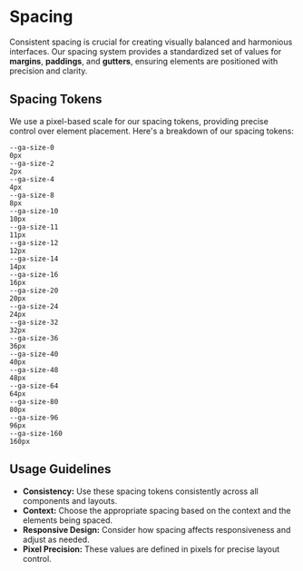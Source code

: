 
<Meta title="Atoms/Spacing" />

# Spacing

Consistent spacing is crucial for creating visually balanced and harmonious interfaces. Our spacing system provides a standardized set of values for **margins**, **paddings**, and **gutters**, ensuring elements are positioned with precision and clarity.

## Spacing Tokens

We use a pixel-based scale for our spacing tokens, providing precise control over element placement. Here's a breakdown of our spacing tokens:

<div className="spacing-grid">
  <div className="spacing-item">
    <div className="spacing-visual spacing-0"></div>
    <div className="spacing-label">
      <code>--ga-size-0</code>
    </div>
    <div className="spacing-value">
      <code>0px</code>
    </div>
  </div>
  <div className="spacing-item">
    <div className="spacing-visual spacing-2"></div>
    <div className="spacing-label">
      <code>--ga-size-2</code>
    </div>
    <div className="spacing-value">
      <code>2px</code>
    </div>
  </div>
  <div className="spacing-item">
    <div className="spacing-visual spacing-4"></div>
    <div className="spacing-label">
      <code>--ga-size-4</code>
    </div>
    <div className="spacing-value">
      <code>4px</code>
    </div>
  </div>
  <div className="spacing-item">
    <div className="spacing-visual spacing-8"></div>
    <div className="spacing-label">
      <code>--ga-size-8</code>
    </div>
    <div className="spacing-value">
      <code>8px</code>
    </div>
  </div>
  <div className="spacing-item">
    <div className="spacing-visual spacing-10"></div>
    <div className="spacing-label">
      <code>--ga-size-10</code>
    </div>
    <div className="spacing-value">
      <code>10px</code>
    </div>
  </div>
  <div className="spacing-item">
    <div className="spacing-visual spacing-11"></div>
    <div className="spacing-label">
      <code>--ga-size-11</code>
    </div>
    <div className="spacing-value">
      <code>11px</code>
    </div>
  </div>
  <div className="spacing-item">
    <div className="spacing-visual spacing-12"></div>
    <div className="spacing-label">
      <code>--ga-size-12</code>
    </div>
    <div className="spacing-value">
      <code>12px</code>
    </div>
  </div>
  <div className="spacing-item">
    <div className="spacing-visual spacing-14"></div>
    <div className="spacing-label">
      <code>--ga-size-14</code>
    </div>
    <div className="spacing-value">
      <code>14px</code>
    </div>
  </div>
  <div className="spacing-item">
    <div className="spacing-visual spacing-16"></div>
    <div className="spacing-label">
      <code>--ga-size-16</code>
    </div>
    <div className="spacing-value">
      <code>16px</code>
    </div>
  </div>
  <div className="spacing-item">
    <div className="spacing-visual spacing-20"></div>
    <div className="spacing-label">
      <code>--ga-size-20</code>
    </div>
    <div className="spacing-value">
      <code>20px</code>
    </div>
  </div>
  <div className="spacing-item">
    <div className="spacing-visual spacing-24"></div>
    <div className="spacing-label">
      <code>--ga-size-24</code>
    </div>
    <div className="spacing-value">
      <code>24px</code>
    </div>
  </div>
  <div className="spacing-item">
    <div className="spacing-visual spacing-32"></div>
    <div className="spacing-label">
      <code>--ga-size-32</code>
    </div>
    <div className="spacing-value">
      <code>32px</code>
    </div>
  </div>
  <div className="spacing-item">
    <div className="spacing-visual spacing-36"></div>
    <div className="spacing-label">
      <code>--ga-size-36</code>
    </div>
    <div className="spacing-value">
      <code>36px</code>
    </div>
  </div>
  <div className="spacing-item">
    <div className="spacing-visual spacing-40"></div>
    <div className="spacing-label">
      <code>--ga-size-40</code>
    </div>
    <div className="spacing-value">
      <code>40px</code>
    </div>
  </div>
  <div className="spacing-item">
    <div className="spacing-visual spacing-48"></div>
    <div className="spacing-label">
      <code>--ga-size-48</code>
    </div>
    <div className="spacing-value">
      <code>48px</code>
    </div>
  </div>
  <div className="spacing-item">
    <div className="spacing-visual spacing-64"></div>
    <div className="spacing-label">
      <code>--ga-size-64</code>
    </div>
    <div className="spacing-value">
      <code>64px</code>
    </div>
  </div>
  <div className="spacing-item">
    <div className="spacing-visual spacing-80"></div>
    <div className="spacing-label">
      <code>--ga-size-80</code>
    </div>
    <div className="spacing-value">
      <code>80px</code>
    </div>
  </div>
  <div className="spacing-item">
    <div className="spacing-visual spacing-96"></div>
    <div className="spacing-label">
      <code>--ga-size-96</code>
    </div>
    <div className="spacing-value">
      <code>96px</code>
    </div>
  </div>
  <div className="spacing-item">
    <div className="spacing-visual spacing-160"></div>
    <div className="spacing-label">
      <code>--ga-size-160</code>
    </div>
    <div className="spacing-value">
      <code>160px</code>
    </div>
  </div>
</div>

## Usage Guidelines

- **Consistency:** Use these spacing tokens consistently across all components and layouts.
- **Context:** Choose the appropriate spacing based on the context and the elements being spaced.
- **Responsive Design:** Consider how spacing affects responsiveness and adjust as needed.
- **Pixel Precision:** These values are defined in pixels for precise layout control.
